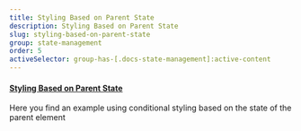 ```yaml
---
title: Styling Based on Parent State
description: Styling Based on Parent State
slug: styling-based-on-parent-state
group: state-management
order: 5
activeSelector: group-has-[.docs-state-management]:active-content
---
```


#### [Styling Based on Parent State](https://tailwindcss.com/docs/hover-focus-and-other-states#styling-based-on-parent-state)
Here you find an example using conditional styling based on the state of the parent element

